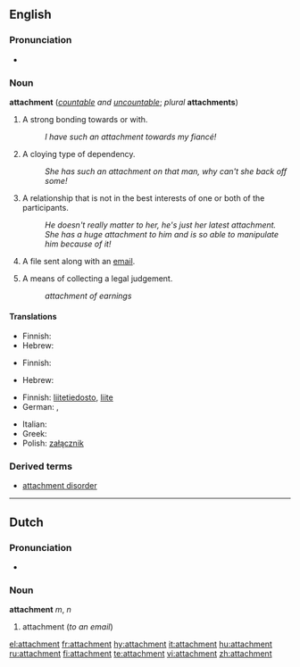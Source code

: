 {{wikipedia|dab=attachment}}
==English==

===Pronunciation===
*{{audio|en-us-attachment.ogg|Audio (US)}}

===Noun===
'''attachment''' (''[[countable]] and [[uncountable]]''; ''plural'' '''attachments''')

# A strong bonding towards or with.
#:''I have such an attachment towards my fiancé!''
# A cloying type of dependency.
#:''She has such an attachment on that man, why can't she back off some!''
# A relationship that is not in the best interests of one or both of the participants.
#:''He doesn't really matter to her, he's just her latest attachment.''
#:''She has a huge attachment to him and is so able to manipulate him because of it!''
# {{computing}} A file sent along with an [[email]].
# {{legal}} A means of collecting a legal judgement. 
#: ''attachment of earnings''

====Translations====
{{trans-top|A strong bonding towards or with}}
* Finnish: {{t-|fi|kiintymys}}
* Hebrew: {{he-translation|התדבקות|hitdabqoot}}
{{trans-mid}}
{{trans-bottom}}

{{trans-top|A cloying type of dependency}}
* Finnish: {{t-|fi|kiintymys}}
{{trans-mid}}
{{trans-bottom}}

{{trans-top|A relationship that is not in the best interests of one or both of the participants}}
* Hebrew: {{he-translation|התדבקות|hitdabqoot}}
{{trans-mid}}
{{trans-bottom}}

{{trans-top|A file sent along with an email}}
* Finnish: [[liitetiedosto]], [[liite]]
* German: {{t-|de|Anlage|f}}, {{t+|de|Anhang|m}}
{{trans-mid}}
* Italian: {{t-|it|allegato|m}}
* Greek: {{t+|el|επισύναψη|f|sc=Grek}}
* Polish: [[załącznik]] {{m}}
{{trans-bottom}}

===Derived terms===
*[[attachment disorder]]

----

==Dutch==

===Pronunciation===
*{{IPA|/a'tæʧmɛnt/}}

===Noun===
'''attachment''' ''m'', ''n''

# attachment (''to an email'')

[[el:attachment]]
[[fr:attachment]]
[[hy:attachment]]
[[it:attachment]]
[[hu:attachment]]
[[ru:attachment]]
[[fi:attachment]]
[[te:attachment]]
[[vi:attachment]]
[[zh:attachment]]
